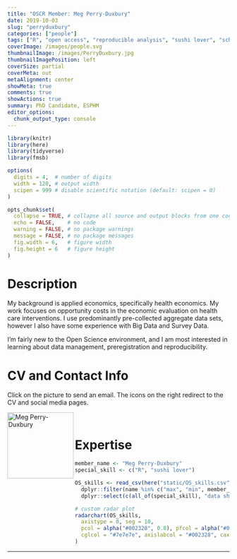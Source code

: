 ```yaml
---
title: "OSCR Member: Meg Perry-Duxbury"
date: 2019-10-03
slug: "perryduxbury"
categories: ["people"]
tags: ["R", "open access", "reproducible analysis", "sushi lover", "school-eshpm"] # top 3 categories + unique + school
coverImage: /images/people.svg
thumbnailImage: /images/PerryDuxbury.jpg
thumbnailImagePosition: left
coverSize: partial
coverMeta: out
metaAlignment: center
showMeta: true
comments: true
showActions: true
summary: PhD Candidate, ESPHM
editor_options: 
  chunk_output_type: console
---
```


```r

library(knitr)
library(here)
library(tidyverse)
library(fmsb)

options(
  digits = 4,  # number of digits
  width = 120, # output width
  scipen = 999 # disable scientific notation (default: scipen = 0)
)

opts_chunk$set(
  collapse = TRUE, # collapse all source and output blocks from one code chunk into a single block
  echo = FALSE,    # no code
  warning = FALSE, # no package warnings
  message = FALSE, # no package messages
  fig.width = 6,   # figure width
  fig.height = 6   # figure height
)

```

# Description

My background is applied economics, specifically health economics. My work focuses on opportunity costs in the economic evaluation on health care interventions. I use predominantly pre-collected aggregate data sets, however I also have some experience with Big Data and Survey Data.

I’m fairly new to the Open Science environment, and I am most interested in learning about data management, preregistration and reproducibility.

# CV and Contact Info

Click on the picture to send an email. The icons on the right redirect to the CV and social media pages.

<!-- EMAIL -->
<p>
  <a href="mailto:perryduxbury@eshpm.eur.nl">
  <img border="0" alt="Meg Perry-Duxbury" src="/images/PerryDuxbury.jpg" width="150" height="150" align="left">
  </a>
</p>

<!-- CV -->
<p align="center">
  <a href="https://drive.google.com/file/d/1Kj54Rb7Ey0LCAL82gESQwwsSQ9313Z9s/view?usp=sharing" class="fa fa-file fa-2x" style="color:#00B969;">
  </a>
</p>

<!-- TWITTER -->
<p align="center">
  <a href="https://twitter.com/meg_pd" class="fa fa-twitter fa-2x">
  </a>
</p>

<!-- RESEARCHGATE -->
<p align="center">
  <a href="https://www.researchgate.net/profile/Meg_Perry-Duxbury" class="ai ai-researchgate fa-2x" style="color:#000000;">
  </a>
</p>

<BR>

# Expertise

```r

member_name <- "Meg Perry-Duxbury"
special_skill <- c("R", "sushi lover")

OS_skills <- read_csv(here("static/OS_skills.csv")) %>%
  dplyr::filter(name %in% c("max", "min", member_name)) %>%
  dplyr::select(c(all_of(special_skill), "data sharing", "open source software", "data management", "reproducible analysis", "open access", "preregistration"))

# custom radar plot
radarchart(OS_skills,
  axistype = 0, seg = 10,
  pcol = alpha("#002328", 0.8), pfcol = alpha("#00B969", 0.6), plwd = 4, centerzero = TRUE, # polygon
  cglcol = "#7e7e7e", axislabcol = "#002328", caxislabels = seq(0, 10, 2), cglwd = 0.8 # grid
)

```

***


